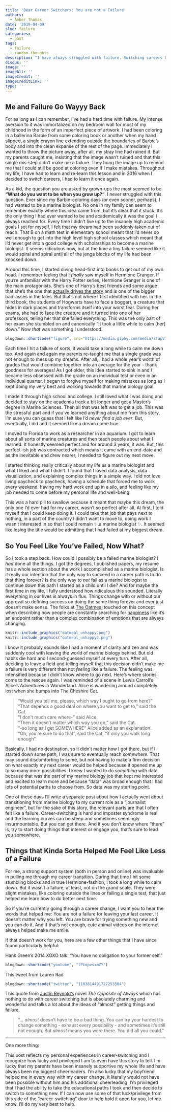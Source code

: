 ```yaml
---
title: 'Dear Career Switchers: You are not a Failure'
authors: 
  - Amber Thomas
date: '2019-04-09'
slug: failure
categories:
  - post
tags:
  - failure
  - random thoughts
description: "I have always struggled with failure. Switching careers brought that back full force. Here's what I learned along the way."
disqus: ''
image: ''
imageAlt: ''
imageCredit: ''
imageCreditLink: ''
type: ''
---
```


## Me and Failure Go Wayyy Back

For as long as I can remember, I've had a hard time with failure. My intense aversion to it was immortalized on my bedroom wall for most of my childhood in the form of an imperfect piece of artwork. I had been coloring in a ballerina Barbie from some coloring book or another when my hand slipped, a single crayon line extending outside the boundaries of Barbie's body and into the clean expanse of the rest of the page. Immediately I wanted to throw the picture away, after all, my stray line had ruined it. But my parents caught me, insisting that the image wasn't ruined and that this single mis-step didn't make me a failure. They hung the image up to remind me that I could still be good at coloring even if I make mistakes. Throughout my life, I have had to learn and re-learn this lesson and in 2016 when I decided to switch careers, I had to learn it once again.

As a kid, the question you are asked by grown-ups the most seemed to be **"What do you want to be when you grow up?"**. I never struggled with this question. Ever since my Barbie-coloring days (or even sooner, perhaps), I had wanted to be a marine biologist. No one in my family can seem to remember exactly where this idea came from, but it's clear that it stuck. It's the only thing I had ever wanted to be and academically it was the goal I always reached for. Every time I didn't live up to the insanely high academic goals I set for myself, I felt that my dream had been suddenly taken out of reach. That B on a math test in elementary school meant that I'd never do well enough to get into the high level high school classes which meant that I'd never get into a good college with scholarships to become a marine biologist. It seems ridiculous now, but at the time a tiny failure seemed like it would spiral and spiral until all of the jenga blocks of my life had been knocked down. 

Around this time, I started diving head-first into books to get out of my own head. I remember feeling that I _finally_ saw myself in Hermione Granger. If you're unfamiliar with the Harry Potter series, Hermione Granger is one of the main protagonists. She's one of Harry's best friends and some argue that she's the one that [actually drives the story](https://hellogiggles.com/lifestyle/harry-potter-hermione-hero-meme/) and is one of the bigger bad-asses in the tales. But that's not where I first identified with her. In the third book, the students of Hogwarts have to face a boggart, a creature that hides in dark places and transforms itself into your worst fear. During her exams, she had to face the creature and it turned into one of her professors, telling her that she failed everything. This was the only part of her exam she stumbled on and canonically "it took a little while to calm [her] down." Now _that_ was something I understood. 

```r
blogdown::shortcode("figure", src="https://media.giphy.com/media/rTapV77tqAWZO/giphy.gif")
```


Each time I hit a failure of sorts, it would take a long while to calm me down too. And again and again my parents re-taught me that a single grade was not enough to mess up my dreams. After all, I had a whole year's worth of grades that would combine together into an average for the year - thank goodness for averages! As I got older, this idea started to sink in and I became less obsessed with the grade on an individual test or even in an individual quarter. I began to forgive myself for making mistakes as long as I kept doing my very best and working towards that marine biology goal. 

I made it through high school and college. I still loved what I was doing and decided to stay on the academia track a bit longer and get a Master's degree in Marine Sciences. Then all that was left was to get a job. This was the stressful part and if you've learned anything about me from this story, I'm sure you can guess that I felt like I'd *never find a job ever*. But, eventually, I did and it seemed like a dream come true. 

I moved to Florida to work as a researcher in an aquarium. I got to learn about all sorts of marine creatures and then teach people about what I learned. It honestly seemed perfect and for around 3 years, it was. But, this perfect-ish job was contracted which means it came with an end-date and as the inevitable end drew nearer, I needed to figure out my next move. 

I started thinking really critically about my life as a marine biologist and what I liked and what I didn't. I found that I loved data analysis, data visualization, and explaining complex things in a simple way. I did not love living paycheck to paycheck, having a schedule that forced me to work every weekend, having my hard work end up in a silo, and feeling like my job needed to come before my personal life and well-being. 

This was a hard pill to swallow because it meant that maybe this dream, the only one I'd ever had for my career, wasn't so perfect after all. At first, I told myself that I could keep doing it. I could take that job that pays next to nothing, in a part of the country I didn't want to move to, doing work I wasn't interested in so that I could remain ✨.a marine biologist ✨. It seemed like losing the title would be admitting that I had failed at my biggest dream.

## So You Feel Like You've Failed, Now What?

So I took a step back. How could I possibly be a failed marine biologist? I _had_ done all the things. I got the degrees, I published papers, my resume has a whole section about the work I accomplished as a marine biologist. Is it really our intention that the only way to succeed in a career path is to do that thing forever? Is the only way to _not_ fail as a marine biologist to continue down this path I started as a child until I die? And for maybe the first time in my life, I fully understood how ridiculous this sounded. Literally everything in our lives is always in flux. Things change with or without our approval so defining success on doing the same thing forever and ever just doesn't make sense. The folks at [The Oatmeal](http://theoatmeal.com/) touched on this concept when describing how people are constantly searching for [happiness](http://theoatmeal.com/comics/unhappy) like it's an endpoint rather than a complex combination of emotions that are always changing.  

```r
knitr::include_graphics("oatmeal_unhappy.png")
knitr::include_graphics("oatmeal_unhappy2.png")
```

I know it probably sounds like I had a moment of clarity and zen and was suddenly cool with leaving the world of marine biology behind. But old habits die hard and I second-guessed myself at every turn. After all, deciding to leave a field and telling myself that this decision didn't make me a failure is very different than not _feeling_ like a failure. The feeling was intensified because I didn't know where to go next. Here's where stories come to the rescue again. I was reminded of a scene in Lewis Carroll's Alice's Adventures in Wonderland. Alice is wandering around completely lost when she bumps into The Cheshire Cat. 

> "Would you tell me, please, which way I ought to go from here?"  
"That depends a good deal on where you want to get to," said the Cat.  
"I don't much care where-" said Alice.  
"Then it doesn't matter which way you go," said the Cat.  
"-so long as I get SOMEWHERE" Alice added as an explanation.  
"Oh, you're sure to do that", said the Cat, "if only you walk long enough".  

Basically, I had no destination, so it didn't matter how I got there, but if I started down some path, I was sure to eventually reach _somewhere_. That may sound discomforting to some, but not having to make a firm decision on what exactly my next career would be helped because it opened me up to so many more possibilities. I knew I wanted to do _something_ with data because that was the part of my marine biology job that kept me interested and excited to learn more and because "data" was broad enough that I had lots of potential paths to choose from. So data was my starting point. 

One of these days I'll write a separate post about how I actually went about transitioning from marine biology to my current role as a "journalist engineer", but for the sake of this story, the relevant parts are that I often felt like a failure. Career-switching is hard and imposter syndrome is real and the learning curves can be steep and sometimes seemingly insurmountable. But you can get there. And if you don't know where "there" is, try to start doing things that interest or engage you, that's sure to lead you somewhere. 

## Things that Kinda Sorta Helped Me Feel Like Less of a Failure

For me, a strong support system (both in person and online) was invaluable in pulling me through my career transition. During that time I hit some stumbling blocks and in true Hermione-fashion, I took a long while to calm down. But it wasn't a failure, at least, not on the grand scale. They were slight mistakes, like coloring outside the lines or failing a single test, that just helped me learn how to do better next time. 

So if you're currently going through a career change, I want you to hear the words that helped me: You are not a failure for leaving your last career. It doesn't matter why you left. You are brave for trying something new and you can do it. And if that's not enough, cute animal videos on the internet always helped make me smile. 

If that doesn't work for you, here are a few other things that I have since found particularly helpful: 

Hank Green's 2014 XOXO talk. "You have no obligation to your former self."
```r
blogdown::shortcode("youtube", "lPtopvsxmZY")
```

This tweet from Lauren Rad
```r
blogdown::shortcode("twitter", "1103814491727253504")
```

This quote from [Justin Reynold's](https://twitter.com/andthisjustin) novel _The Opposite of Always_ which has nothing to do with career switching but is absolutely charming and wonderful and talks a lot about the ideas of "almost" getting things and failure.

>"... _almost_ doesn't have to be a bad thing. You can try your hardest to change something - exhaust every possibility - and sometimes it's still not enough. But _almost_ means you were there. You did all you could."



---
One more thing:

This post reflects my personal experiences in career-switching and I recognize how lucky and privileged I am to even have this story to tell. I'm lucky that my parents have been insanely supportive my whole life and have always been my biggest cheerleaders. I'm also lucky that my boyfriend helped me in every way with my career change, it literally would not have been possible without him and his additional cheerleading. I'm privileged that I had the ability to take the educational paths I took and then decide to switch to something new. If I can now use some of that luck/privilege from this side of the "career-switching" door to help hold it open for you, let me know. I'll do my very best to help.   